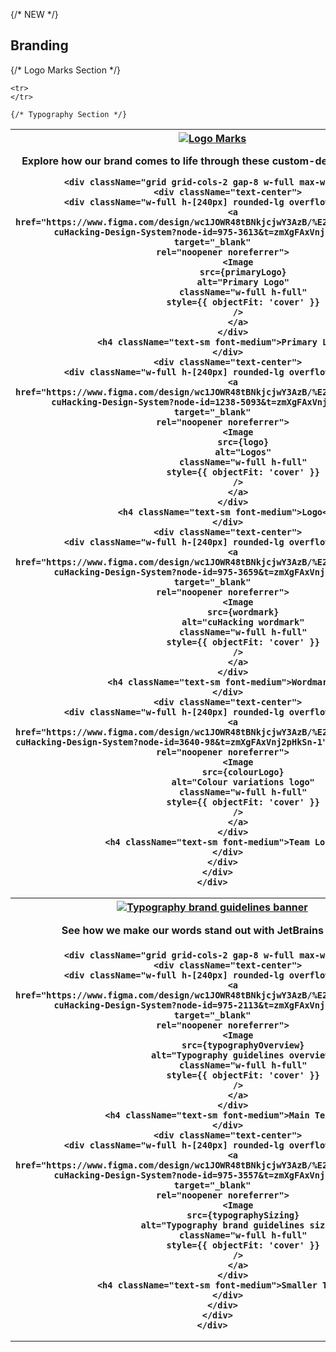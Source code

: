 

<Meta title="🎯 Branding" />

{/* NEW */}
<h2 className="text-2xl font-bold mb-8">Branding</h2>

<table className="table-auto w-full">
  <tbody>
{/* Logo Marks Section */}
<tr>
  <th colSpan="2" className="text-center">
    <div className="rounded-lg p-12 mb-8">
      <div className="flex flex-col items-center">
        <div className="w-[600px] h-[300px] bg-green-400 rounded-lg overflow-hidden mb-6">
        <a href="https://www.figma.com/design/wc1JOWR48tBNkjcjwY3AzB/%E2%8C%A8%EF%B8%8F-cuHacking-Design-System?node-id=975-3684&t=cXk62w6bvi3H4TpL-1" target="_blank"
        rel="noopener noreferrer">
          <Image
            src={logoBanner}
            alt="Logo Marks"
            className="w-full h-full"
            style={{ objectFit: 'cover' }}
          />
          </a>
        </div>
        <p className="mt-2 mb-12">Explore how our brand comes to life through these custom-designed marks 🎨</p>
        
        <div className="grid grid-cols-2 gap-8 w-full max-w-[1000px]">
          <div className="text-center">
            <div className="w-full h-[240px] rounded-lg overflow-hidden mb-3">
            <a href="https://www.figma.com/design/wc1JOWR48tBNkjcjwY3AzB/%E2%8C%A8%EF%B8%8F-cuHacking-Design-System?node-id=975-3613&t=zmXgFAxVnj2pHkSn-1" target="_blank"
        rel="noopener noreferrer">
              <Image
                src={primaryLogo}
                alt="Primary Logo"
                className="w-full h-full"
                style={{ objectFit: 'cover' }}
              />
              </a>
            </div>
            <h4 className="text-sm font-medium">Primary Logo</h4>
          </div>
          <div className="text-center">
            <div className="w-full h-[240px] rounded-lg overflow-hidden mb-3">
            <a href="https://www.figma.com/design/wc1JOWR48tBNkjcjwY3AzB/%E2%8C%A8%EF%B8%8F-cuHacking-Design-System?node-id=1238-5093&t=zmXgFAxVnj2pHkSn-1" target="_blank"
        rel="noopener noreferrer">
              <Image
                src={logo}
                alt="Logos"
                className="w-full h-full"
                style={{ objectFit: 'cover' }}
              />
              </a>
            </div>
            <h4 className="text-sm font-medium">Logo</h4>
          </div>
          <div className="text-center">
            <div className="w-full h-[240px] rounded-lg overflow-hidden mb-3">
            <a href="https://www.figma.com/design/wc1JOWR48tBNkjcjwY3AzB/%E2%8C%A8%EF%B8%8F-cuHacking-Design-System?node-id=975-3659&t=zmXgFAxVnj2pHkSn-1" target="_blank"
        rel="noopener noreferrer">
              <Image
                src={wordmark}
                alt="cuHacking wordmark"
                className="w-full h-full"
                style={{ objectFit: 'cover' }}
              />
              </a>
            </div>
            <h4 className="text-sm font-medium">Wordmark</h4>
          </div>
          <div className="text-center">
            <div className="w-full h-[240px] rounded-lg overflow-hidden mb-3">
            <a href="https://www.figma.com/design/wc1JOWR48tBNkjcjwY3AzB/%E2%8C%A8%EF%B8%8F-cuHacking-Design-System?node-id=3640-98&t=zmXgFAxVnj2pHkSn-1" target="_blank"
        rel="noopener noreferrer">
              <Image
                src={colourLogo}
                alt="Colour variations logo"
                className="w-full h-full"
                style={{ objectFit: 'cover' }}
              />
              </a>
            </div>
            <h4 className="text-sm font-medium">Team Logo</h4>
          </div>
        </div>
      </div>
    </div>
  </th>
</tr>

    <tr>
    </tr>
    
    {/* Typography Section */}
<tr>
  <th colSpan="2" className="text-center">
    <div className="rounded-lg p-12 mb-8">
      <div className="flex flex-col items-center">
        <div className="w-[600px] h-[300px] bg-green-400 rounded-lg overflow-hidden mb-6">
        <a href="https://www.figma.com/design/wc1JOWR48tBNkjcjwY3AzB/%E2%8C%A8%EF%B8%8F-cuHacking-Design-System?node-id=975-3850&t=cXk62w6bvi3H4TpL-1"         target="_blank"
        rel="noopener noreferrer">
          <Image
            src={typographyBanner}
            alt="Typography brand guidelines banner"
            className="w-full h-full"
            style={{ objectFit: 'cover' }}
          />
          </a>
        </div>
        <p className=" mt-2 mb-12">See how we make our words stand out with JetBrains Mono ⚡️</p>
        
        <div className="grid grid-cols-2 gap-8 w-full max-w-[1000px]">
          <div className="text-center">
            <div className="w-full h-[240px] rounded-lg overflow-hidden mb-3">
            <a href="https://www.figma.com/design/wc1JOWR48tBNkjcjwY3AzB/%E2%8C%A8%EF%B8%8F-cuHacking-Design-System?node-id=975-2113&t=zmXgFAxVnj2pHkSn-1"         target="_blank"
        rel="noopener noreferrer">
              <Image
                src={typographyOverview}
                alt="Typography guidelines overview"
                className="w-full h-full"
                style={{ objectFit: 'cover' }}
              />
              </a>
            </div>
            <h4 className="text-sm font-medium">Main Text</h4>
          </div>
          <div className="text-center">
            <div className="w-full h-[240px] rounded-lg overflow-hidden mb-3">
            <a href="https://www.figma.com/design/wc1JOWR48tBNkjcjwY3AzB/%E2%8C%A8%EF%B8%8F-cuHacking-Design-System?node-id=975-3557&t=zmXgFAxVnj2pHkSn-1"         target="_blank"
        rel="noopener noreferrer">
              <Image
                src={typographySizing}
                alt="Typography brand guidelines sizing"
                className="w-full h-full"
                style={{ objectFit: 'cover' }}
              />
              </a>
            </div>
            <h4 className="text-sm font-medium">Smaller Text</h4>
          </div>
        </div>
      </div>
    </div>
  </th>
</tr>
  </tbody>
</table>
